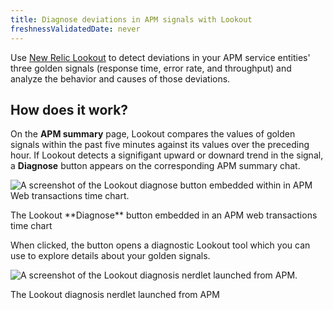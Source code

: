 ```yaml
---
title: Diagnose deviations in APM signals with Lookout
freshnessValidatedDate: never
---
```




Use [New Relic Lookout](/docs/new-relic-solutions/new-relic-one/core-concepts/new-relic-lookout-monitor-your-estate-glance/) to detect deviations in your APM service entities' three golden signals (response time, error rate, and throughput) and analyze the behavior and causes of those deviations.

## How does it work?

On the <DoNotTranslate>**APM summary**</DoNotTranslate> page, Lookout compares the values of golden signals within the past five minutes against its values over the preceding hour. If Lookout detects a signifigant upward or downard trend in the signal, a <DoNotTranslate>**Diagnose**</DoNotTranslate> button appears on the corresponding APM summary chat.


<img
  title="Embedded Lookout diagnose button"
  alt="A screenshot of the Lookout diagnose button embedded within in APM Web transactions time chart."
  src={embedded_lookout_diagnose_button}
/>
<figcaption>The Lookout <DoNotTranslate>**Diagnose**</DoNotTranslate> button embedded in an APM web transactions time chart</figcaption>

When clicked, the button opens a diagnostic Lookout tool which you can use to explore details about your golden signals.

<img
  title="Embedded Lookout detail"
  alt="A screenshot of the Lookout diagnosis nerdlet launched from APM."
  src={embedded_lookout_detail}
/>
<figcaption>The Lookout diagnosis nerdlet launched from APM</figcaption>
